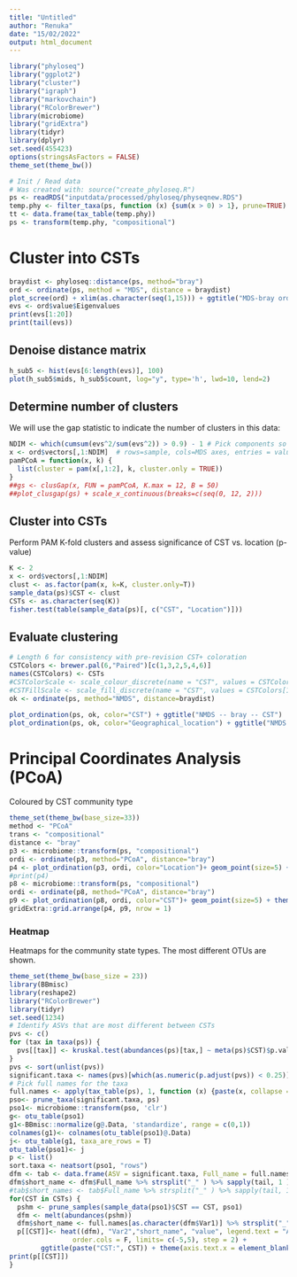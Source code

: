 ```yaml
---
title: "Untitled"
author: "Renuka"
date: "15/02/2022"
output: html_document
---
```



```r
library("phyloseq")
library("ggplot2")
library("cluster")
library("igraph")
library("markovchain")
library("RColorBrewer")
library(microbiome)
library("gridExtra")
library(tidyr)
library(dplyr)
set.seed(455423)
options(stringsAsFactors = FALSE)
theme_set(theme_bw())
```


```r
# Init / Read data
# Was created with: source("create_phyloseq.R")
ps <- readRDS("inputdata/processed/phyloseq/physeqnew.RDS")
temp.phy <- filter_taxa(ps, function (x) {sum(x > 0) > 1}, prune=TRUE)
tt <- data.frame(tax_table(temp.phy))
ps <- transform(temp.phy, "compositional")
```


# Cluster into CSTs

```r
braydist <- phyloseq::distance(ps, method="bray")
ord <- ordinate(ps, method = "MDS", distance = braydist)
plot_scree(ord) + xlim(as.character(seq(1,15))) + ggtitle("MDS-bray ordination eigenvalues")
evs <- ord$value$Eigenvalues
print(evs[1:20])
print(tail(evs))
```


## Denoise distance matrix

```r
h_sub5 <- hist(evs[6:length(evs)], 100)
plot(h_sub5$mids, h_sub5$count, log="y", type='h', lwd=10, lend=2)
```



## Determine number of clusters

We will use the gap statistic to indicate the number of clusters in this data:

```r
NDIM <- which(cumsum(evs^2/sum(evs^2)) > 0.9) - 1 # Pick components so that we reach 90% information
x <- ord$vectors[,1:NDIM]  # rows=sample, cols=MDS axes, entries = value
pamPCoA = function(x, k) {
  list(cluster = pam(x[,1:2], k, cluster.only = TRUE))
}
##gs <- clusGap(x, FUN = pamPCoA, K.max = 12, B = 50)
##plot_clusgap(gs) + scale_x_continuous(breaks=c(seq(0, 12, 2)))
```



## Cluster into CSTs

Perform PAM K-fold clusters and assess significance of CST vs. location (p-value)

```r
K <- 2 
x <- ord$vectors[,1:NDIM]
clust <- as.factor(pam(x, k=K, cluster.only=T))
sample_data(ps)$CST <- clust
CSTs <- as.character(seq(K))
fisher.test(table(sample_data(ps)[, c("CST", "Location")]))
```



## Evaluate clustering

```r
# Length 6 for consistency with pre-revision CST+ coloration
CSTColors <- brewer.pal(6,"Paired")[c(1,3,2,5,4,6)] 
names(CSTColors) <- CSTs
#CSTColorScale <- scale_colour_discrete(name = "CST", values = CSTColors[1:K])
#CSTFillScale <- scale_fill_discrete(name = "CST", values = CSTColors[1:K])
ok <- ordinate(ps, method="NMDS", distance=braydist)
```
```r
plot_ordination(ps, ok, color="CST") + ggtitle("NMDS -- bray -- CST")
plot_ordination(ps, ok, color="Geographical_location") + ggtitle("NMDS -- bray -- Location")
```


# Principal Coordinates Analysis (PCoA)

Coloured by CST community type

```r
theme_set(theme_bw(base_size=33))
method <- "PCoA"
trans <- "compositional"
distance <- "bray"
p3 <- microbiome::transform(ps, "compositional")
ordi <- ordinate(p3, method="PCoA", distance="bray")
p4 <- plot_ordination(p3, ordi, color="Location")+ geom_point(size=5) + theme(legend.position = 'bottom', legend.text=element_text(size=30)) + theme(legend.title=element_blank()) + theme(axis.text.x = element_text(size=30), axis.text.y = element_text(size = 30)) + theme(axis.title = element_text(size = 33)) + labs(x = "Axis1 [44.6%]", y= "Axis2 [22.4%]", title= "Geographical location")
#print(p4)
p8 <- microbiome::transform(ps, "compositional")
ordi <- ordinate(p8, method="PCoA", distance="bray")
p9 <- plot_ordination(p8, ordi, color="CST")+ geom_point(size=5) + theme(legend.position = 'bottom', legend.text=element_text(size=35)) + theme(legend.title=element_blank()) + theme(axis.text.x = element_text(size=30), axis.text.y = element_text(size = 30)) + theme(axis.title = element_text(size = 33)) + labs(x = "Axis1 [44.6%]", y= "Axis2 [22.4%]", title = "CST")
gridExtra::grid.arrange(p4, p9, nrow = 1)
```

### Heatmap

Heatmaps for the community state types. The most different OTUs are shown.

```r
theme_set(theme_bw(base_size = 23))
library(BBmisc)
library(reshape2)
library("RColorBrewer")
library(tidyr)
set.seed(1234)
# Identify ASVs that are most different between CSTs
pvs <- c()
for (tax in taxa(ps)) {
  pvs[[tax]] <- kruskal.test(abundances(ps)[tax,] ~ meta(ps)$CST)$p.value
}
pvs <- sort(unlist(pvs))
significant.taxa <- names(pvs)[which(as.numeric(p.adjust(pvs)) < 0.25)]
# Pick full names for the taxa
full.names <- apply(tax_table(ps), 1, function (x) {paste(x, collapse = "_")})
pso<- prune_taxa(significant.taxa, ps)
pso1<- microbiome::transform(pso, 'clr')
g<- otu_table(pso1)
g1<-BBmisc::normalize(g@.Data, 'standardize', range = c(0,1))
colnames(g1)<- colnames(otu_table(pso1)@.Data)
j<- otu_table(g1, taxa_are_rows = T)
otu_table(pso1)<- j
p <- list()
sort.taxa <- neatsort(pso1, "rows")
dfm <- tab <- data.frame(ASV = significant.taxa, Full_name = full.names[significant.taxa])
dfm$short_name <- dfm$Full_name %>% strsplit("_" ) %>% sapply(tail, 1 )
#tab$short_names <- tab$Full_name %>% strsplit("_" ) %>% sapply(tail, 1 )
for(CST in CSTs) {
  pshm <- prune_samples(sample_data(pso1)$CST == CST, pso1)
  dfm <- melt(abundances(pshm))
  dfm$short_name <- full.names[as.character(dfm$Var1)] %>% strsplit("_" ) %>% sapply(tail, 1 )
  p[[CST]]<- heat((dfm), "Var2","short_name", "value", legend.text = "Abundance", order.rows = F, 
                order.cols = F, limits= c(-5,5), step = 2) +
		ggtitle(paste("CST:", CST)) + theme(axis.text.x = element_blank()) +labs(x= "Individuals")
print(p[[CST]]) 
}
```
